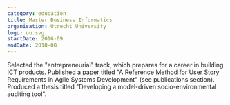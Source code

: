 ```yaml
---
category: education
title: Master Business Informatics
organisation: Utrecht University
logo: uu.svg
startDate: 2016-09
endDate: 2018-08
---
```


Selected the "entrepreneurial" track, which prepares for a career in building ICT products. Published a paper titled "A Reference Method for User Story Requirements in Agile Systems Development" (see publications section). Produced a thesis titled "Developing a model-driven socio-environmental auditing tool".
